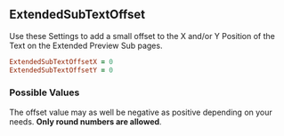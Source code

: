 ## ExtendedSubTextOffset

Use these Settings to add a small offset to the X and/or Y Position of the Text on the Extended Preview Sub pages.

```ruby 
ExtendedSubTextOffsetX = 0
ExtendedSubTextOffsetY = 0
```

### Possible Values

The offset value may as well be negative as positive depending on your needs. **Only round numbers are allowed**.